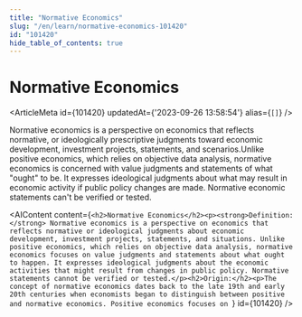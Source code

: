 ```yaml
---
title: "Normative Economics"
slug: "/en/learn/normative-economics-101420"
id: "101420"
hide_table_of_contents: true
---
```



# Normative Economics

<ArticleMeta id={101420} updatedAt={'2023-09-26 13:58:54'} alias={`[]`} />
<div className='border-solid border-b border-t-0 my-4 border-[var(--ifm-color-gray-300)]' />

Normative economics is a perspective on economics that reflects normative, or ideologically prescriptive judgments toward economic development, investment projects, statements, and scenarios.Unlike positive economics, which relies on objective data analysis, normative economics is concerned with value judgments and statements of what "ought" to be. It expresses ideological judgments about what may result in economic activity if public policy changes are made. Normative economic statements can't be verified or tested.

<AIContent content={`<h2>Normative Economics</h2><p><strong>Definition:</strong> Normative economics is a perspective on economics that reflects normative or ideological judgments about economic development, investment projects, statements, and situations. Unlike positive economics, which relies on objective data analysis, normative economics focuses on value judgments and statements about what ought to happen. It expresses ideological judgments about the economic activities that might result from changes in public policy. Normative statements cannot be verified or tested.</p><h2>Origin:</h2><p>The concept of normative economics dates back to the late 19th and early 20th centuries when economists began to distinguish between positive and normative economics. Positive economics focuses on `} id={101420} />
